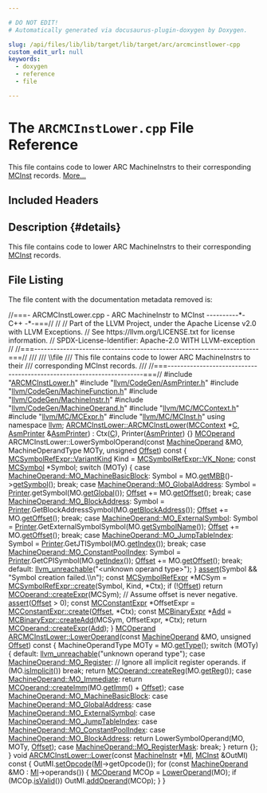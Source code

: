 ```yaml
---

# DO NOT EDIT!
# Automatically generated via docusaurus-plugin-doxygen by Doxygen.

slug: /api/files/lib/lib/target/lib/target/arc/arcmcinstlower-cpp
custom_edit_url: null
keywords:
  - doxygen
  - reference
  - file

---
```





# The `ARCMCInstLower.cpp` File Reference

<DoxygenPage pluginConfig={pluginConfig}>

This file contains code to lower ARC MachineInstrs to their corresponding <a href="/docs/api/classes/llvm/mcinst">MCInst</a> records. <a href="#details">More...</a>

## Included Headers

<IncludesList>
<IncludesListItem
  filePath="ARCMCInstLower.h"
  permalink="/docs/api/files/lib/lib/target/lib/target/arc/arcmcinstlower-h"
  isLocal="true" />
<IncludesListItem
  filePath="llvm/CodeGen/AsmPrinter.h"
  permalink="/docs/api/files/include/include/llvm/include/llvm/codegen/asmprinter-h"
  isLocal="true" />
<IncludesListItem
  filePath="llvm/CodeGen/MachineFunction.h"
  permalink="/docs/api/files/include/include/llvm/include/llvm/codegen/machinefunction-h"
  isLocal="true" />
<IncludesListItem
  filePath="llvm/CodeGen/MachineInstr.h"
  permalink="/docs/api/files/include/include/llvm/include/llvm/codegen/machineinstr-h"
  isLocal="true" />
<IncludesListItem
  filePath="llvm/CodeGen/MachineOperand.h"
  permalink="/docs/api/files/include/include/llvm/include/llvm/codegen/machineoperand-h"
  isLocal="true" />
<IncludesListItem
  filePath="llvm/MC/MCContext.h"
  permalink="/docs/api/files/include/include/llvm/include/llvm/mc/mccontext-h"
  isLocal="true" />
<IncludesListItem
  filePath="llvm/MC/MCExpr.h"
  permalink="/docs/api/files/include/include/llvm/include/llvm/mc/mcexpr-h"
  isLocal="true" />
<IncludesListItem
  filePath="llvm/MC/MCInst.h"
  permalink="/docs/api/files/include/include/llvm/include/llvm/mc/mcinst-h"
  isLocal="true" />
</IncludesList>

## Description {#details}

This file contains code to lower ARC MachineInstrs to their corresponding <a href="/docs/api/classes/llvm/mcinst">MCInst</a> records.

## File Listing

The file content with the documentation metadata removed is:

<ProgramListing>

<Link id="l00001" /><CodeLine lineNumber="1"><Highlight kind="comment">//===- ARCMCInstLower.cpp - ARC MachineInstr to MCInst ----------&#42;- C++ -&#42;-===//</Highlight><Highlight kind="normal"></Highlight></CodeLine>
<Link id="l00002" /><CodeLine lineNumber="2"><Highlight kind="normal"></Highlight><Highlight kind="comment">//</Highlight><Highlight kind="normal"></Highlight></CodeLine>
<Link id="l00003" /><CodeLine lineNumber="3"><Highlight kind="normal"></Highlight><Highlight kind="comment">// Part of the LLVM Project, under the Apache License v2.0 with LLVM Exceptions.</Highlight><Highlight kind="normal"></Highlight></CodeLine>
<Link id="l00004" /><CodeLine lineNumber="4"><Highlight kind="normal"></Highlight><Highlight kind="comment">// See https://llvm.org/LICENSE.txt for license information.</Highlight><Highlight kind="normal"></Highlight></CodeLine>
<Link id="l00005" /><CodeLine lineNumber="5"><Highlight kind="normal"></Highlight><Highlight kind="comment">// SPDX-License-Identifier: Apache-2.0 WITH LLVM-exception</Highlight><Highlight kind="normal"></Highlight></CodeLine>
<Link id="l00006" /><CodeLine lineNumber="6"><Highlight kind="normal"></Highlight><Highlight kind="comment">//</Highlight><Highlight kind="normal"></Highlight></CodeLine>
<Link id="l00007" /><CodeLine lineNumber="7"><Highlight kind="normal"></Highlight><Highlight kind="comment">//===----------------------------------------------------------------------===//</Highlight><Highlight kind="comment"></Highlight></CodeLine>
<Link id="l00008" /><CodeLine lineNumber="8"><Highlight kind="comment">///</Highlight></CodeLine>
<Link id="l00009" /><CodeLine lineNumber="9"><Highlight kind="comment">/// \\file</Highlight></CodeLine>
<Link id="l00010" /><CodeLine lineNumber="10"><Highlight kind="comment">/// This file contains code to lower ARC MachineInstrs to their</Highlight></CodeLine>
<Link id="l00011" /><CodeLine lineNumber="11"><Highlight kind="comment">/// corresponding MCInst records.</Highlight></CodeLine>
<Link id="l00012" /><CodeLine lineNumber="12"><Highlight kind="comment">///</Highlight><Highlight kind="normal"></Highlight></CodeLine>
<Link id="l00013" /><CodeLine lineNumber="13"><Highlight kind="normal"></Highlight><Highlight kind="comment">//===----------------------------------------------------------------------===//</Highlight><Highlight kind="normal"></Highlight></CodeLine>
<Link id="l00014" /><CodeLine lineNumber="14"><Highlight kind="normal"></Highlight></CodeLine>
<Link id="l00015" /><CodeLine lineNumber="15"><Highlight kind="normal"></Highlight><Highlight kind="preprocessor">#include &quot;<a href="/docs/api/files/lib/lib/target/lib/target/arc/arcmcinstlower-h">ARCMCInstLower.h</a>&quot;</Highlight><Highlight kind="normal"></Highlight></CodeLine>
<Link id="l00016" /><CodeLine lineNumber="16"><Highlight kind="normal"></Highlight><Highlight kind="preprocessor">#include &quot;<a href="/docs/api/files/include/include/llvm/include/llvm/codegen/asmprinter-h">llvm/CodeGen/AsmPrinter.h</a>&quot;</Highlight><Highlight kind="normal"></Highlight></CodeLine>
<Link id="l00017" /><CodeLine lineNumber="17"><Highlight kind="normal"></Highlight><Highlight kind="preprocessor">#include &quot;<a href="/docs/api/files/include/include/llvm/include/llvm/codegen/machinefunction-h">llvm/CodeGen/MachineFunction.h</a>&quot;</Highlight><Highlight kind="normal"></Highlight></CodeLine>
<Link id="l00018" /><CodeLine lineNumber="18"><Highlight kind="normal"></Highlight><Highlight kind="preprocessor">#include &quot;<a href="/docs/api/files/include/include/llvm/include/llvm/codegen/machineinstr-h">llvm/CodeGen/MachineInstr.h</a>&quot;</Highlight><Highlight kind="normal"></Highlight></CodeLine>
<Link id="l00019" /><CodeLine lineNumber="19"><Highlight kind="normal"></Highlight><Highlight kind="preprocessor">#include &quot;<a href="/docs/api/files/include/include/llvm/include/llvm/codegen/machineoperand-h">llvm/CodeGen/MachineOperand.h</a>&quot;</Highlight><Highlight kind="normal"></Highlight></CodeLine>
<Link id="l00020" /><CodeLine lineNumber="20"><Highlight kind="normal"></Highlight><Highlight kind="preprocessor">#include &quot;<a href="/docs/api/files/include/include/llvm/include/llvm/mc/mccontext-h">llvm/MC/MCContext.h</a>&quot;</Highlight><Highlight kind="normal"></Highlight></CodeLine>
<Link id="l00021" /><CodeLine lineNumber="21"><Highlight kind="normal"></Highlight><Highlight kind="preprocessor">#include &quot;<a href="/docs/api/files/include/include/llvm/include/llvm/mc/mcexpr-h">llvm/MC/MCExpr.h</a>&quot;</Highlight><Highlight kind="normal"></Highlight></CodeLine>
<Link id="l00022" /><CodeLine lineNumber="22"><Highlight kind="normal"></Highlight><Highlight kind="preprocessor">#include &quot;<a href="/docs/api/files/include/include/llvm/include/llvm/mc/mcinst-h">llvm/MC/MCInst.h</a>&quot;</Highlight><Highlight kind="normal"></Highlight></CodeLine>
<Link id="l00023" /><CodeLine lineNumber="23"><Highlight kind="normal"></Highlight></CodeLine>
<Link id="l00024" /><CodeLine lineNumber="24"><Highlight kind="normal"></Highlight><Highlight kind="keyword">using namespace </Highlight><Highlight kind="normal"><a href="/docs/api/namespaces/llvm">llvm</a>;</Highlight></CodeLine>
<Link id="l00025" /><CodeLine lineNumber="25"><Highlight kind="normal"></Highlight></CodeLine>
<Link id="l00026" /><CodeLine lineNumber="26" lineLink="/docs/api/classes/llvm/arcmcinstlower/#a0b9f1bce05b54e7e8fd667f878719491"><Highlight kind="normal"><a href="/docs/api/classes/llvm/arcmcinstlower/#a0b9f1bce05b54e7e8fd667f878719491">ARCMCInstLower::ARCMCInstLower</a>(<a href="/docs/api/classes/llvm/mccontext">MCContext</a> &#42;<a href="/docs/api/namespaces/llvm/callingconv/#ac6aa1387c4375260e2468eb5a77fdb4cafd841a49aec1539bc88abc8ff9e170fb">C</a>, <a href="/docs/api/classes/llvm/asmprinter">AsmPrinter</a> &amp;<a href="/docs/api/classes/llvm/asmprinter">AsmPrinter</a>)</Highlight></CodeLine>
<Link id="l00027" /><CodeLine lineNumber="27"><Highlight kind="normal">    : Ctx(<a href="/docs/api/namespaces/llvm/callingconv/#ac6aa1387c4375260e2468eb5a77fdb4cafd841a49aec1539bc88abc8ff9e170fb">C</a>), Printer(<a href="/docs/api/classes/llvm/asmprinter">AsmPrinter</a>) &#123;&#125;</Highlight></CodeLine>
<Link id="l00028" /><CodeLine lineNumber="28"><Highlight kind="normal"></Highlight></CodeLine>
<Link id="l00029" /><CodeLine lineNumber="29"><Highlight kind="normal"><a href="/docs/api/classes/llvm/mcoperand">MCOperand</a> ARCMCInstLower::LowerSymbolOperand(</Highlight><Highlight kind="keyword">const</Highlight><Highlight kind="normal"> <a href="/docs/api/classes/llvm/machineoperand">MachineOperand</a> &amp;MO,</Highlight></CodeLine>
<Link id="l00030" /><CodeLine lineNumber="30"><Highlight kind="normal">                                             MachineOperandType MOTy,</Highlight></CodeLine>
<Link id="l00031" /><CodeLine lineNumber="31"><Highlight kind="normal">                                             </Highlight><Highlight kind="keywordtype">unsigned</Highlight><Highlight kind="normal"> <a href="/docs/api/namespaces/llvm/#a05f5b9a11bdcc5feba62899f95dcf878a3134224cba2545bc57954d3b072aebb4">Offset</a>)</Highlight><Highlight kind="keyword"> const </Highlight><Highlight kind="normal">&#123;</Highlight></CodeLine>
<Link id="l00032" /><CodeLine lineNumber="32"><Highlight kind="normal">  <a href="/docs/api/classes/llvm/mcsymbolrefexpr/#a5c463f6352570ee778c35c40949c4985">MCSymbolRefExpr::VariantKind</a> Kind = <a href="/docs/api/classes/llvm/mcsymbolrefexpr/#a5c463f6352570ee778c35c40949c4985a01bc6396c4d841a7ea268c3cbf62d3b3">MCSymbolRefExpr::VK&#95;None</a>;</Highlight></CodeLine>
<Link id="l00033" /><CodeLine lineNumber="33"><Highlight kind="normal">  </Highlight><Highlight kind="keyword">const</Highlight><Highlight kind="normal"> <a href="/docs/api/classes/llvm/mcsymbol">MCSymbol</a> &#42;Symbol;</Highlight></CodeLine>
<Link id="l00034" /><CodeLine lineNumber="34"><Highlight kind="normal"></Highlight></CodeLine>
<Link id="l00035" /><CodeLine lineNumber="35"><Highlight kind="normal">  </Highlight><Highlight kind="keywordflow">switch</Highlight><Highlight kind="normal"> (MOTy) &#123;</Highlight></CodeLine>
<Link id="l00036" /><CodeLine lineNumber="36"><Highlight kind="normal">  </Highlight><Highlight kind="keywordflow">case</Highlight><Highlight kind="normal"> <a href="/docs/api/classes/llvm/machineoperand/#af269b990800f72c7cf535c407e8e639ba95566cb4525dab82db8cbbed3d634c23">MachineOperand::MO&#95;MachineBasicBlock</a>:</Highlight></CodeLine>
<Link id="l00037" /><CodeLine lineNumber="37"><Highlight kind="normal">    Symbol = MO.<a href="/docs/api/classes/llvm/machineoperand/#a57e64b633278df75c699e6b98ce15031">getMBB</a>()-&gt;<a href="/docs/api/classes/llvm/machinebasicblock/#a1cc134bd22a318835dc929323da70ea4">getSymbol</a>();</Highlight></CodeLine>
<Link id="l00038" /><CodeLine lineNumber="38"><Highlight kind="normal">    </Highlight><Highlight kind="keywordflow">break</Highlight><Highlight kind="normal">;</Highlight></CodeLine>
<Link id="l00039" /><CodeLine lineNumber="39"><Highlight kind="normal">  </Highlight><Highlight kind="keywordflow">case</Highlight><Highlight kind="normal"> <a href="/docs/api/classes/llvm/machineoperand/#af269b990800f72c7cf535c407e8e639ba3f1f6bfc5aa57cf388201bf6b8fee7d3">MachineOperand::MO&#95;GlobalAddress</a>:</Highlight></CodeLine>
<Link id="l00040" /><CodeLine lineNumber="40"><Highlight kind="normal">    Symbol = <a href="/docs/api/files/lib/lib/target/lib/target/directx/dxilprettyprinter-cpp/#aa60cf1897c36e79b878a6f3c6300cfba">Printer</a>.getSymbol(MO.<a href="/docs/api/classes/llvm/machineoperand/#a0fcdaab1a4c3134b8f80aa74cabeb970">getGlobal</a>());</Highlight></CodeLine>
<Link id="l00041" /><CodeLine lineNumber="41"><Highlight kind="normal">    <a href="/docs/api/namespaces/llvm/#a05f5b9a11bdcc5feba62899f95dcf878a3134224cba2545bc57954d3b072aebb4">Offset</a> += MO.<a href="/docs/api/classes/llvm/machineoperand/#af624ff47eaa512dbe23866accb3837c1">getOffset</a>();</Highlight></CodeLine>
<Link id="l00042" /><CodeLine lineNumber="42"><Highlight kind="normal">    </Highlight><Highlight kind="keywordflow">break</Highlight><Highlight kind="normal">;</Highlight></CodeLine>
<Link id="l00043" /><CodeLine lineNumber="43"><Highlight kind="normal">  </Highlight><Highlight kind="keywordflow">case</Highlight><Highlight kind="normal"> <a href="/docs/api/classes/llvm/machineoperand/#af269b990800f72c7cf535c407e8e639ba7e48d34b4b9e7e8dd77301779ff77013">MachineOperand::MO&#95;BlockAddress</a>:</Highlight></CodeLine>
<Link id="l00044" /><CodeLine lineNumber="44"><Highlight kind="normal">    Symbol = <a href="/docs/api/files/lib/lib/target/lib/target/directx/dxilprettyprinter-cpp/#aa60cf1897c36e79b878a6f3c6300cfba">Printer</a>.GetBlockAddressSymbol(MO.<a href="/docs/api/classes/llvm/machineoperand/#a94f5b10f666acf5a0cddd5ac8302d0b8">getBlockAddress</a>());</Highlight></CodeLine>
<Link id="l00045" /><CodeLine lineNumber="45"><Highlight kind="normal">    <a href="/docs/api/namespaces/llvm/#a05f5b9a11bdcc5feba62899f95dcf878a3134224cba2545bc57954d3b072aebb4">Offset</a> += MO.<a href="/docs/api/classes/llvm/machineoperand/#af624ff47eaa512dbe23866accb3837c1">getOffset</a>();</Highlight></CodeLine>
<Link id="l00046" /><CodeLine lineNumber="46"><Highlight kind="normal">    </Highlight><Highlight kind="keywordflow">break</Highlight><Highlight kind="normal">;</Highlight></CodeLine>
<Link id="l00047" /><CodeLine lineNumber="47"><Highlight kind="normal">  </Highlight><Highlight kind="keywordflow">case</Highlight><Highlight kind="normal"> <a href="/docs/api/classes/llvm/machineoperand/#af269b990800f72c7cf535c407e8e639ba9d22ed12eec3e14283ed6a3617d12119">MachineOperand::MO&#95;ExternalSymbol</a>:</Highlight></CodeLine>
<Link id="l00048" /><CodeLine lineNumber="48"><Highlight kind="normal">    Symbol = <a href="/docs/api/files/lib/lib/target/lib/target/directx/dxilprettyprinter-cpp/#aa60cf1897c36e79b878a6f3c6300cfba">Printer</a>.GetExternalSymbolSymbol(MO.<a href="/docs/api/classes/llvm/machineoperand/#ab59b255f78cd503133d032152a41d105">getSymbolName</a>());</Highlight></CodeLine>
<Link id="l00049" /><CodeLine lineNumber="49"><Highlight kind="normal">    <a href="/docs/api/namespaces/llvm/#a05f5b9a11bdcc5feba62899f95dcf878a3134224cba2545bc57954d3b072aebb4">Offset</a> += MO.<a href="/docs/api/classes/llvm/machineoperand/#af624ff47eaa512dbe23866accb3837c1">getOffset</a>();</Highlight></CodeLine>
<Link id="l00050" /><CodeLine lineNumber="50"><Highlight kind="normal">    </Highlight><Highlight kind="keywordflow">break</Highlight><Highlight kind="normal">;</Highlight></CodeLine>
<Link id="l00051" /><CodeLine lineNumber="51"><Highlight kind="normal">  </Highlight><Highlight kind="keywordflow">case</Highlight><Highlight kind="normal"> <a href="/docs/api/classes/llvm/machineoperand/#af269b990800f72c7cf535c407e8e639baa1741ad7465d81fb3020b84c390ee49d">MachineOperand::MO&#95;JumpTableIndex</a>:</Highlight></CodeLine>
<Link id="l00052" /><CodeLine lineNumber="52"><Highlight kind="normal">    Symbol = <a href="/docs/api/files/lib/lib/target/lib/target/directx/dxilprettyprinter-cpp/#aa60cf1897c36e79b878a6f3c6300cfba">Printer</a>.GetJTISymbol(MO.<a href="/docs/api/classes/llvm/machineoperand/#aaa68daaf8d7b773d012887c92c2023ce">getIndex</a>());</Highlight></CodeLine>
<Link id="l00053" /><CodeLine lineNumber="53"><Highlight kind="normal">    </Highlight><Highlight kind="keywordflow">break</Highlight><Highlight kind="normal">;</Highlight></CodeLine>
<Link id="l00054" /><CodeLine lineNumber="54"><Highlight kind="normal">  </Highlight><Highlight kind="keywordflow">case</Highlight><Highlight kind="normal"> <a href="/docs/api/classes/llvm/machineoperand/#af269b990800f72c7cf535c407e8e639ba0d4fd3b1a2d5d46d77b66d5a35783580">MachineOperand::MO&#95;ConstantPoolIndex</a>:</Highlight></CodeLine>
<Link id="l00055" /><CodeLine lineNumber="55"><Highlight kind="normal">    Symbol = <a href="/docs/api/files/lib/lib/target/lib/target/directx/dxilprettyprinter-cpp/#aa60cf1897c36e79b878a6f3c6300cfba">Printer</a>.GetCPISymbol(MO.<a href="/docs/api/classes/llvm/machineoperand/#aaa68daaf8d7b773d012887c92c2023ce">getIndex</a>());</Highlight></CodeLine>
<Link id="l00056" /><CodeLine lineNumber="56"><Highlight kind="normal">    <a href="/docs/api/namespaces/llvm/#a05f5b9a11bdcc5feba62899f95dcf878a3134224cba2545bc57954d3b072aebb4">Offset</a> += MO.<a href="/docs/api/classes/llvm/machineoperand/#af624ff47eaa512dbe23866accb3837c1">getOffset</a>();</Highlight></CodeLine>
<Link id="l00057" /><CodeLine lineNumber="57"><Highlight kind="normal">    </Highlight><Highlight kind="keywordflow">break</Highlight><Highlight kind="normal">;</Highlight></CodeLine>
<Link id="l00058" /><CodeLine lineNumber="58"><Highlight kind="normal">  </Highlight><Highlight kind="keywordflow">default</Highlight><Highlight kind="normal">:</Highlight></CodeLine>
<Link id="l00059" /><CodeLine lineNumber="59"><Highlight kind="normal">    <a href="/docs/api/files/include/include/llvm/include/llvm/support/errorhandling-h/#ace243f5c25697a1107cce46626b3dc94">llvm&#95;unreachable</a>(</Highlight><Highlight kind="stringliteral">&quot;&lt;unknown operand type&gt;&quot;</Highlight><Highlight kind="normal">);</Highlight></CodeLine>
<Link id="l00060" /><CodeLine lineNumber="60"><Highlight kind="normal">  &#125;</Highlight></CodeLine>
<Link id="l00061" /><CodeLine lineNumber="61"><Highlight kind="normal"></Highlight></CodeLine>
<Link id="l00062" /><CodeLine lineNumber="62"><Highlight kind="normal">  <a href="/docs/api/files/lib/lib/target/lib/target/amdgpu/silowercontrolflow-cpp/#a4868c5d81c5ccc98c47aeab6244346a0">assert</a>(Symbol &amp;&amp; </Highlight><Highlight kind="stringliteral">&quot;Symbol creation failed.\\n&quot;</Highlight><Highlight kind="normal">);</Highlight></CodeLine>
<Link id="l00063" /><CodeLine lineNumber="63"><Highlight kind="normal">  </Highlight><Highlight kind="keyword">const</Highlight><Highlight kind="normal"> <a href="/docs/api/classes/llvm/mcsymbolrefexpr">MCSymbolRefExpr</a> &#42;MCSym = <a href="/docs/api/classes/llvm/mcsymbolrefexpr/#a9914b597552aa4b4bcbb8acaa04d632a">MCSymbolRefExpr::create</a>(Symbol, Kind, &#42;Ctx);</Highlight></CodeLine>
<Link id="l00064" /><CodeLine lineNumber="64"><Highlight kind="normal"></Highlight></CodeLine>
<Link id="l00065" /><CodeLine lineNumber="65"><Highlight kind="normal">  </Highlight><Highlight kind="keywordflow">if</Highlight><Highlight kind="normal"> (!<a href="/docs/api/namespaces/llvm/#a05f5b9a11bdcc5feba62899f95dcf878a3134224cba2545bc57954d3b072aebb4">Offset</a>)</Highlight></CodeLine>
<Link id="l00066" /><CodeLine lineNumber="66"><Highlight kind="normal">    </Highlight><Highlight kind="keywordflow">return</Highlight><Highlight kind="normal"> <a href="/docs/api/classes/llvm/mcoperand/#a17f407ba097404266dc3528bd68ac811">MCOperand::createExpr</a>(MCSym);</Highlight></CodeLine>
<Link id="l00067" /><CodeLine lineNumber="67"><Highlight kind="normal"></Highlight></CodeLine>
<Link id="l00068" /><CodeLine lineNumber="68"><Highlight kind="normal">  </Highlight><Highlight kind="comment">// Assume offset is never negative.</Highlight><Highlight kind="normal"></Highlight></CodeLine>
<Link id="l00069" /><CodeLine lineNumber="69"><Highlight kind="normal">  <a href="/docs/api/files/lib/lib/target/lib/target/amdgpu/silowercontrolflow-cpp/#a4868c5d81c5ccc98c47aeab6244346a0">assert</a>(<a href="/docs/api/namespaces/llvm/#a05f5b9a11bdcc5feba62899f95dcf878a3134224cba2545bc57954d3b072aebb4">Offset</a> &gt; 0);</Highlight></CodeLine>
<Link id="l00070" /><CodeLine lineNumber="70"><Highlight kind="normal"></Highlight></CodeLine>
<Link id="l00071" /><CodeLine lineNumber="71"><Highlight kind="normal">  </Highlight><Highlight kind="keyword">const</Highlight><Highlight kind="normal"> <a href="/docs/api/classes/llvm/mcconstantexpr">MCConstantExpr</a> &#42;OffsetExpr = <a href="/docs/api/classes/llvm/mcconstantexpr/#af9bdc4c9c65ea1ff077fbbb6407d7b2a">MCConstantExpr::create</a>(<a href="/docs/api/namespaces/llvm/#a05f5b9a11bdcc5feba62899f95dcf878a3134224cba2545bc57954d3b072aebb4">Offset</a>, &#42;Ctx);</Highlight></CodeLine>
<Link id="l00072" /><CodeLine lineNumber="72"><Highlight kind="normal">  </Highlight><Highlight kind="keyword">const</Highlight><Highlight kind="normal"> <a href="/docs/api/classes/llvm/mcbinaryexpr">MCBinaryExpr</a> &#42;<a href="/docs/api/namespaces/llvm/#aac36edd0f1ce976f0025c98e88d3830eaec211f7c20af43e742bf2570c3cb84f9">Add</a> = <a href="/docs/api/classes/llvm/mcbinaryexpr/#a3cbe1086ebf00680e8dc374e07305cfb">MCBinaryExpr::createAdd</a>(MCSym, OffsetExpr, &#42;Ctx);</Highlight></CodeLine>
<Link id="l00073" /><CodeLine lineNumber="73"><Highlight kind="normal">  </Highlight><Highlight kind="keywordflow">return</Highlight><Highlight kind="normal"> <a href="/docs/api/classes/llvm/mcoperand/#a17f407ba097404266dc3528bd68ac811">MCOperand::createExpr</a>(<a href="/docs/api/namespaces/llvm/#aac36edd0f1ce976f0025c98e88d3830eaec211f7c20af43e742bf2570c3cb84f9">Add</a>);</Highlight></CodeLine>
<Link id="l00074" /><CodeLine lineNumber="74"><Highlight kind="normal">&#125;</Highlight></CodeLine>
<Link id="l00075" /><CodeLine lineNumber="75"><Highlight kind="normal"></Highlight></CodeLine>
<Link id="l00076" /><CodeLine lineNumber="76" lineLink="/docs/api/classes/llvm/arcmcinstlower/#ab69d76329fbcf34e06d1e1119fa8c0f5"><Highlight kind="normal"><a href="/docs/api/classes/llvm/mcoperand">MCOperand</a> <a href="/docs/api/classes/llvm/arcmcinstlower/#ab69d76329fbcf34e06d1e1119fa8c0f5">ARCMCInstLower::LowerOperand</a>(</Highlight><Highlight kind="keyword">const</Highlight><Highlight kind="normal"> <a href="/docs/api/classes/llvm/machineoperand">MachineOperand</a> &amp;MO,</Highlight></CodeLine>
<Link id="l00077" /><CodeLine lineNumber="77"><Highlight kind="normal">                                       </Highlight><Highlight kind="keywordtype">unsigned</Highlight><Highlight kind="normal"> <a href="/docs/api/namespaces/llvm/#a05f5b9a11bdcc5feba62899f95dcf878a3134224cba2545bc57954d3b072aebb4">Offset</a>)</Highlight><Highlight kind="keyword"> const </Highlight><Highlight kind="normal">&#123;</Highlight></CodeLine>
<Link id="l00078" /><CodeLine lineNumber="78"><Highlight kind="normal">  MachineOperandType MOTy = MO.<a href="/docs/api/classes/llvm/machineoperand/#ab313591ae4ea1e3a4ab59121a7dc2a2b">getType</a>();</Highlight></CodeLine>
<Link id="l00079" /><CodeLine lineNumber="79"><Highlight kind="normal"></Highlight></CodeLine>
<Link id="l00080" /><CodeLine lineNumber="80"><Highlight kind="normal">  </Highlight><Highlight kind="keywordflow">switch</Highlight><Highlight kind="normal"> (MOTy) &#123;</Highlight></CodeLine>
<Link id="l00081" /><CodeLine lineNumber="81"><Highlight kind="normal">  </Highlight><Highlight kind="keywordflow">default</Highlight><Highlight kind="normal">:</Highlight></CodeLine>
<Link id="l00082" /><CodeLine lineNumber="82"><Highlight kind="normal">    <a href="/docs/api/files/include/include/llvm/include/llvm/support/errorhandling-h/#ace243f5c25697a1107cce46626b3dc94">llvm&#95;unreachable</a>(</Highlight><Highlight kind="stringliteral">&quot;unknown operand type&quot;</Highlight><Highlight kind="normal">);</Highlight></CodeLine>
<Link id="l00083" /><CodeLine lineNumber="83"><Highlight kind="normal">  </Highlight><Highlight kind="keywordflow">case</Highlight><Highlight kind="normal"> <a href="/docs/api/classes/llvm/machineoperand/#af269b990800f72c7cf535c407e8e639ba99b874c6560305fd292d20f6a06da166">MachineOperand::MO&#95;Register</a>:</Highlight></CodeLine>
<Link id="l00084" /><CodeLine lineNumber="84"><Highlight kind="normal">    </Highlight><Highlight kind="comment">// Ignore all implicit register operands.</Highlight><Highlight kind="normal"></Highlight></CodeLine>
<Link id="l00085" /><CodeLine lineNumber="85"><Highlight kind="normal">    </Highlight><Highlight kind="keywordflow">if</Highlight><Highlight kind="normal"> (MO.<a href="/docs/api/classes/llvm/machineoperand/#a3bf161859e1ad7fd3da485d3cb688d34">isImplicit</a>())</Highlight></CodeLine>
<Link id="l00086" /><CodeLine lineNumber="86"><Highlight kind="normal">      </Highlight><Highlight kind="keywordflow">break</Highlight><Highlight kind="normal">;</Highlight></CodeLine>
<Link id="l00087" /><CodeLine lineNumber="87"><Highlight kind="normal">    </Highlight><Highlight kind="keywordflow">return</Highlight><Highlight kind="normal"> <a href="/docs/api/classes/llvm/mcoperand/#a46271d9f83558334670c19539bceb965">MCOperand::createReg</a>(MO.<a href="/docs/api/classes/llvm/machineoperand/#ac0035d7c1c860501c877c20e6e93297b">getReg</a>());</Highlight></CodeLine>
<Link id="l00088" /><CodeLine lineNumber="88"><Highlight kind="normal">  </Highlight><Highlight kind="keywordflow">case</Highlight><Highlight kind="normal"> <a href="/docs/api/classes/llvm/machineoperand/#af269b990800f72c7cf535c407e8e639ba066f84460d9f7b61d54b187555756ef6">MachineOperand::MO&#95;Immediate</a>:</Highlight></CodeLine>
<Link id="l00089" /><CodeLine lineNumber="89"><Highlight kind="normal">    </Highlight><Highlight kind="keywordflow">return</Highlight><Highlight kind="normal"> <a href="/docs/api/classes/llvm/mcoperand/#a595e70d3c4ee2ed95ece67a1957167a4">MCOperand::createImm</a>(MO.<a href="/docs/api/classes/llvm/machineoperand/#a38b28a85f818b49d8806c150b8a5b4f7">getImm</a>() + <a href="/docs/api/namespaces/llvm/#a05f5b9a11bdcc5feba62899f95dcf878a3134224cba2545bc57954d3b072aebb4">Offset</a>);</Highlight></CodeLine>
<Link id="l00090" /><CodeLine lineNumber="90"><Highlight kind="normal">  </Highlight><Highlight kind="keywordflow">case</Highlight><Highlight kind="normal"> <a href="/docs/api/classes/llvm/machineoperand/#af269b990800f72c7cf535c407e8e639ba95566cb4525dab82db8cbbed3d634c23">MachineOperand::MO&#95;MachineBasicBlock</a>:</Highlight></CodeLine>
<Link id="l00091" /><CodeLine lineNumber="91"><Highlight kind="normal">  </Highlight><Highlight kind="keywordflow">case</Highlight><Highlight kind="normal"> <a href="/docs/api/classes/llvm/machineoperand/#af269b990800f72c7cf535c407e8e639ba3f1f6bfc5aa57cf388201bf6b8fee7d3">MachineOperand::MO&#95;GlobalAddress</a>:</Highlight></CodeLine>
<Link id="l00092" /><CodeLine lineNumber="92"><Highlight kind="normal">  </Highlight><Highlight kind="keywordflow">case</Highlight><Highlight kind="normal"> <a href="/docs/api/classes/llvm/machineoperand/#af269b990800f72c7cf535c407e8e639ba9d22ed12eec3e14283ed6a3617d12119">MachineOperand::MO&#95;ExternalSymbol</a>:</Highlight></CodeLine>
<Link id="l00093" /><CodeLine lineNumber="93"><Highlight kind="normal">  </Highlight><Highlight kind="keywordflow">case</Highlight><Highlight kind="normal"> <a href="/docs/api/classes/llvm/machineoperand/#af269b990800f72c7cf535c407e8e639baa1741ad7465d81fb3020b84c390ee49d">MachineOperand::MO&#95;JumpTableIndex</a>:</Highlight></CodeLine>
<Link id="l00094" /><CodeLine lineNumber="94"><Highlight kind="normal">  </Highlight><Highlight kind="keywordflow">case</Highlight><Highlight kind="normal"> <a href="/docs/api/classes/llvm/machineoperand/#af269b990800f72c7cf535c407e8e639ba0d4fd3b1a2d5d46d77b66d5a35783580">MachineOperand::MO&#95;ConstantPoolIndex</a>:</Highlight></CodeLine>
<Link id="l00095" /><CodeLine lineNumber="95"><Highlight kind="normal">  </Highlight><Highlight kind="keywordflow">case</Highlight><Highlight kind="normal"> <a href="/docs/api/classes/llvm/machineoperand/#af269b990800f72c7cf535c407e8e639ba7e48d34b4b9e7e8dd77301779ff77013">MachineOperand::MO&#95;BlockAddress</a>:</Highlight></CodeLine>
<Link id="l00096" /><CodeLine lineNumber="96"><Highlight kind="normal">    </Highlight><Highlight kind="keywordflow">return</Highlight><Highlight kind="normal"> LowerSymbolOperand(MO, MOTy, <a href="/docs/api/namespaces/llvm/#a05f5b9a11bdcc5feba62899f95dcf878a3134224cba2545bc57954d3b072aebb4">Offset</a>);</Highlight></CodeLine>
<Link id="l00097" /><CodeLine lineNumber="97"><Highlight kind="normal">  </Highlight><Highlight kind="keywordflow">case</Highlight><Highlight kind="normal"> <a href="/docs/api/classes/llvm/machineoperand/#af269b990800f72c7cf535c407e8e639ba48257b48932e88a230caff68469fd9f6">MachineOperand::MO&#95;RegisterMask</a>:</Highlight></CodeLine>
<Link id="l00098" /><CodeLine lineNumber="98"><Highlight kind="normal">    </Highlight><Highlight kind="keywordflow">break</Highlight><Highlight kind="normal">;</Highlight></CodeLine>
<Link id="l00099" /><CodeLine lineNumber="99"><Highlight kind="normal">  &#125;</Highlight></CodeLine>
<Link id="l00100" /><CodeLine lineNumber="100"><Highlight kind="normal"></Highlight></CodeLine>
<Link id="l00101" /><CodeLine lineNumber="101"><Highlight kind="normal">  </Highlight><Highlight kind="keywordflow">return</Highlight><Highlight kind="normal"> &#123;&#125;;</Highlight></CodeLine>
<Link id="l00102" /><CodeLine lineNumber="102"><Highlight kind="normal">&#125;</Highlight></CodeLine>
<Link id="l00103" /><CodeLine lineNumber="103"><Highlight kind="normal"></Highlight></CodeLine>
<Link id="l00104" /><CodeLine lineNumber="104" lineLink="/docs/api/classes/llvm/arcmcinstlower/#a80e51b3f855ed903861b58cb8b00e693"><Highlight kind="normal"></Highlight><Highlight kind="keywordtype">void</Highlight><Highlight kind="normal"> <a href="/docs/api/classes/llvm/arcmcinstlower/#a80e51b3f855ed903861b58cb8b00e693">ARCMCInstLower::Lower</a>(</Highlight><Highlight kind="keyword">const</Highlight><Highlight kind="normal"> <a href="/docs/api/classes/llvm/machineinstr">MachineInstr</a> &#42;<a href="/docs/api/files/lib/lib/codegen/lib/codegen/globalisel/irtranslator-cpp/#abe44dfdea65b4f7e11e0a608ab708b76">MI</a>, <a href="/docs/api/classes/llvm/mcinst">MCInst</a> &amp;OutMI)</Highlight><Highlight kind="keyword"> const </Highlight><Highlight kind="normal">&#123;</Highlight></CodeLine>
<Link id="l00105" /><CodeLine lineNumber="105"><Highlight kind="normal">  OutMI.<a href="/docs/api/classes/llvm/mcinst/#ae844d6ff99f067e6672e004ed7613c24">setOpcode</a>(<a href="/docs/api/files/lib/lib/codegen/lib/codegen/globalisel/irtranslator-cpp/#abe44dfdea65b4f7e11e0a608ab708b76">MI</a>-&gt;getOpcode());</Highlight></CodeLine>
<Link id="l00106" /><CodeLine lineNumber="106"><Highlight kind="normal"></Highlight></CodeLine>
<Link id="l00107" /><CodeLine lineNumber="107"><Highlight kind="normal">  </Highlight><Highlight kind="keywordflow">for</Highlight><Highlight kind="normal"> (</Highlight><Highlight kind="keyword">const</Highlight><Highlight kind="normal"> <a href="/docs/api/classes/llvm/machineoperand">MachineOperand</a> &amp;MO : <a href="/docs/api/files/lib/lib/codegen/lib/codegen/globalisel/irtranslator-cpp/#abe44dfdea65b4f7e11e0a608ab708b76">MI</a>-&gt;operands()) &#123;</Highlight></CodeLine>
<Link id="l00108" /><CodeLine lineNumber="108"><Highlight kind="normal">    <a href="/docs/api/classes/llvm/mcoperand">MCOperand</a> MCOp = <a href="/docs/api/classes/llvm/arcmcinstlower/#ab69d76329fbcf34e06d1e1119fa8c0f5">LowerOperand</a>(MO);</Highlight></CodeLine>
<Link id="l00109" /><CodeLine lineNumber="109"><Highlight kind="normal"></Highlight></CodeLine>
<Link id="l00110" /><CodeLine lineNumber="110"><Highlight kind="normal">    </Highlight><Highlight kind="keywordflow">if</Highlight><Highlight kind="normal"> (MCOp.<a href="/docs/api/classes/llvm/mcoperand/#abbfcefd1ec45289db58eeb5622b6bd7e">isValid</a>())</Highlight></CodeLine>
<Link id="l00111" /><CodeLine lineNumber="111"><Highlight kind="normal">      OutMI.<a href="/docs/api/classes/llvm/mcinst/#ad5a79c04398dc86a3acfe7f8713216eb">addOperand</a>(MCOp);</Highlight></CodeLine>
<Link id="l00112" /><CodeLine lineNumber="112"><Highlight kind="normal">  &#125;</Highlight></CodeLine>
<Link id="l00113" /><CodeLine lineNumber="113"><Highlight kind="normal">&#125;</Highlight></CodeLine>

</ProgramListing>

</DoxygenPage>
